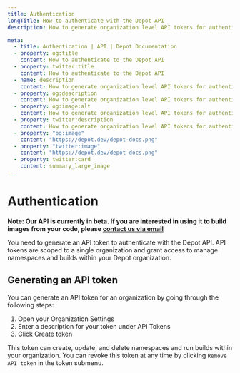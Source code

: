 ```yaml
---
title: Authentication
longTitle: How to authenticate with the Depot API
description: How to generate organization level API tokens for authenticating to the Depot API

meta:
  - title: Authentication | API | Depot Documentation
  - property: og:title
    content: How to authenticate to the Depot API
  - property: twitter:title
    content: How to authenticate to the Depot API
  - name: description
    content: How to generate organization level API tokens for authenticating to the Depot API
  - property: og:description
    content: How to generate organization level API tokens for authenticating to the Depot API
  - property: og:image:alt
    content: How to generate organization level API tokens for authenticating to the Depot API
  - property: twitter:description
    content: How to generate organization level API tokens for authenticating to the Depot API
  - property: "og:image"
    content: "https://depot.dev/depot-docs.png"
  - property: "twitter:image"
    content: "https://depot.dev/depot-docs.png"
  - property: twitter:card
    content: summary_large_image
---
```


# Authentication

**Note: Our API is currently in beta. If you are interested in using it to build images from your code, please [contact us via email](mailto:contact@depot.dev)**

You need to generate an API token to authenticate with the Depot API. API tokens are scoped to a single organization and grant access to manage namespaces and builds within your Depot organization.

## Generating an API token

You can generate an API token for an organization by going through the following steps:

1. Open your Organization Settings
2. Enter a description for your token under API Tokens
3. Click Create token

This token can create, update, and delete namespaces and run builds within your organization. You can revoke this token at any time by clicking `Remove API token` in the token submenu.
